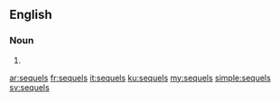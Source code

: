 ==English==

===Noun===
{{head|en}}

# {{plural of|sequel}}

[[ar:sequels]]
[[fr:sequels]]
[[it:sequels]]
[[ku:sequels]]
[[my:sequels]]
[[simple:sequels]]
[[sv:sequels]]